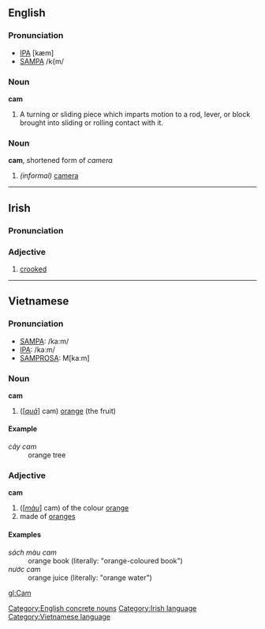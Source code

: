 ==English==

===Pronunciation===
*[[IPA]] [kæm]
*[[SAMPA]] /k{m/

===Noun===
'''cam'''

#A turning or sliding piece which imparts motion to a rod, lever, or block brought into sliding or rolling contact with it.

===Noun===
'''cam''', shortened form of ''camera''

#''(informal)'' [[camera]]

[[Category:English concrete nouns]]

----
==Irish==
===Pronunciation===
{{IPA|[kaːm]}}
===Adjective===
#[[crooked]]

[[Category:Irish language]]
----

==Vietnamese==

===Pronunciation===
*[[SAMPA]]: /ka:m/
*[[International Phonetic Alphabet|IPA]]: /kaːm/
*[[SAMPROSA]]: M[kaːm]

===Noun===
'''cam'''

#([''[[quả]]''] cam) [[Orange#Noun|orange]] (the fruit)

====Example====
;''cây cam''
:orange tree

===Adjective===
'''cam'''

#([''[[màu]]''] cam) of the colour [[Orange#Adjective|orange]]
#made of [[Orange#Noun|orange]]s

====Examples====
;''sách màu cam''
:orange book (literally: "orange-coloured book")
;''nước cam''
:orange juice (literally: "orange water")

[[Category:Vietnamese language]]

[[gl:Cam]]